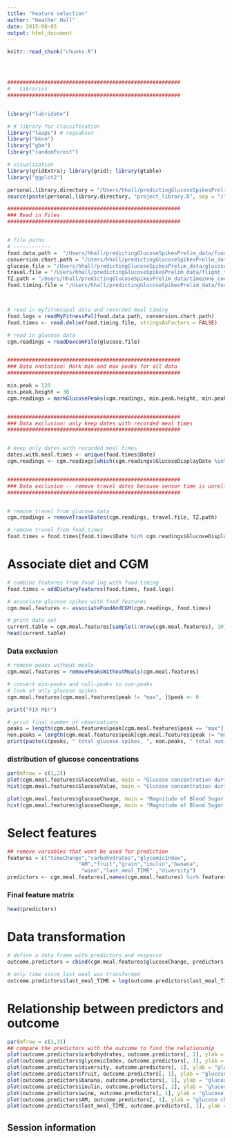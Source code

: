 ```yaml
---
title: "Feature selection"
author: "Heather Hall"
date: 2015-08-05
output: html_document
---
```


<!-- The file analysis/chunks.R contains chunks that define default settings
shared across the workflowr files. -->
```r
knitr::read_chunk("chunks.R")
```

<!-- Update knitr chunk options -->
```r
```

<!-- Insert the date the file was last updated -->
```r
```

<!-- Insert the code version (Git commit SHA1) if Git repository exists and R
 package git2r is installed -->
```r
```

<!-- Add your analysis here -->

```r


########################################################
#   Libraries
########################################################


library("lubridate")

# # library for classification
library("leaps") # regsubset
library("kknn")
library("gbm")
library("randomForest")

# visualization
library(gridExtra); library(grid); library(gtable)
library("ggplot2")

personal.library.directory = "/Users/hhall/predictingGlucoseSpikesPrelim/code"
source(paste(personal.library.directory, "project_library.R", sep = "/"))

########################################################
### Read in Files
########################################################


# file paths
# ------------
food.data.path =  "/Users/hhall/predictingGlucoseSpikesPrelim_data/foodLogs.csv"
conversion.chart.path = "/Users/hhall/predictingGlucoseSpikesPrelim_data/food_chart.txt"
glucose.file = "/Users/hhall/predictingGlucoseSpikesPrelim_data/glucose_data_R.txt"
travel.file = "/Users/hhall/predictingGlucoseSpikesPrelim_data/flight_times_July.txt"
TZ.path = "/Users/hhall/predictingGlucoseSpikesPrelim_data/timezone_codes.txt"
food.timing.file = "/Users/hhall/predictingGlucoseSpikesPrelim_data/food_timing.txt"



# read in myfitnesspal data and recorded meal timing
food.logs = readMyFitnessPal(food.data.path, conversion.chart.path)
food.times <- read.delim(food.timing.file, stringsAsFactors = FALSE)

# read in glucose data
cgm.readings = readDexcomFile(glucose.file)


########################################################
### Data nnotation: Mark min and max peaks for all data
########################################################

min.peak = 120
min.peak.height = 30
cgm.readings = markGlucosePeaks(cgm.readings, min.peak.height, min.peak)


########################################################
### Data exclusion: only keep dates with recorded meal times
########################################################


# keep only dates with recorded meal times
dates.with.meal.times <- unique(food.times$Date)
cgm.readings <- cgm.readings[which(cgm.readings$GlucoseDisplayDate %in% dates.with.meal.times),] ### Have 14373 glucose readings with timestamped foods


########################################################
### Data exclusion -- remove travel dates because sensor time is unreliable switching time zones
########################################################


# remove travel from glucose data
cgm.readings = removeTravelDates(cgm.readings, travel.file, TZ.path)

# remove travel from food.times
food.times = food.times[food.times$Date %in% cgm.readings$GlucoseDisplayDate, ] 

```

# Associate diet and CGM
```r

# combine features from food log with food timing
food.times = addDietaryFeatures(food.times, food.logs)

# associate glucose spikes with food features
cgm.meal.features <- associateFoodAndCGM(cgm.readings, food.times)

# print data set
current.table = cgm.meal.features[sample(1:nrow(cgm.meal.features), 10), ]
head(current.table)

```


### Data exclusion
```r

# remove peaks without meals
cgm.meal.features = removePeaksWithoutMeals(cgm.meal.features)

# convert min-peaks and null-peaks to non-peaks
# look at only glucose spikes
cgm.meal.features[cgm.meal.features$peak != "max", ]$peak <- 0

print("FIX ME!")

# print final number of observations
peaks = length(cgm.meal.features$peak[cgm.meal.features$peak == "max"])
non.peaks = length(cgm.meal.features$peak[cgm.meal.features$peak != "max"])
print(paste(c(peaks, " total glucose spikes, ", non.peaks, " total non-spikes"), collapse = ""))
```

### distribution of glucose concentrations
```r

par(mfrow = c(1,2))
plot(cgm.meal.features$GlucoseValue, main = "Glucose concentration during spike", ylab = "glucose concentration (mg/dL)")
hist(cgm.meal.features$GlucoseValue, main = "Glucose concentration during spike", xlab = "glucose concentration (mg/dL)")

plot(cgm.meal.features$glucoseChange, main = "Magnitude of Blood Sugar Spikes", ylab = "glucose concentration (mg/dL)")
hist(cgm.meal.features$glucoseChange, main = "Magnitude of Blood Sugar Spikes", xlab = "glucose concentration (mg/dL)")

```

# Select features
```r
## remove variables that wont be used for prediction
features = c("timeChange","carbohydrates","glycemicIndex", 
                       "AM","fruit","grain","inulin","banana",     
                        "wine","last_meal_TIME" ,"diversity")
predictors <- cgm.meal.features[,names(cgm.meal.features) %in% features]

```

### Final feature matrix
```r
head(predictors)
```


# Data transformation
```r
# define a data frame with predictors and response
outcome.predictors = cbind(cgm.meal.features$glucoseChange, predictors)

# only time since last meal was transformed
outcome.predictors$last_meal_TIME = log(outcome.predictors$last_meal_TIME)

```


# Relationship between predictors and outcome
```r
par(mfrow = c(3,3))
## compare the predictors with the outcome to find the relationship
plot(outcome.predictors$carbohydrates, outcome.predictors[, 1], ylab = "glucose change", xlab = "carbohydrates", pch = 20)
plot(outcome.predictors$glycemicIndex, outcome.predictors[, 1], ylab = "glucose change", xlab = "glycemix index", pch = 20)  # glycemic index mostly 0
plot(outcome.predictors$diversity, outcome.predictors[, 1], ylab = "glucose change", xlab = "diversity", pch = 20)
plot(outcome.predictors$fruit, outcome.predictors[, 1], ylab = "glucose change", xlab = "fruit", pch = 20)
plot(outcome.predictors$banana, outcome.predictors[, 1], ylab = "glucose change", xlab = "banana", pch = 20)
plot(outcome.predictors$inulin, outcome.predictors[, 1], ylab = "glucose change", xlab = "inulin", pch = 20)
plot(outcome.predictors$wine, outcome.predictors[, 1], ylab = "glucose change", xlab = "wine", pch = 20)
plot(outcome.predictors$AM, outcome.predictors[, 1], ylab = "glucose change", xlab = "AM", pch = 20)
plot(outcome.predictors$last_meal_TIME, outcome.predictors[, 1], ylab = "glucose change", xlab = "log(time since last meal)", pch = 20)
```



## Session information

<!-- Insert the session information into the document -->
```r
```
